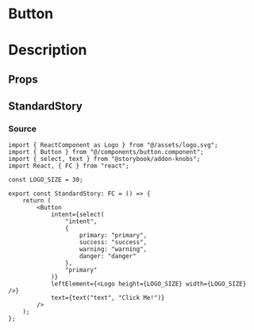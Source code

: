 
<Meta title="general/button" component={Button} />

# Button

# Description

## Props
<Props of={Button} />

## StandardStory
<Preview>
	<Story name="standard">
		<StandardStory />
	</Story>
</Preview>

### Source
```tsx
import { ReactComponent as Logo } from "@/assets/logo.svg";
import { Button } from "@/components/button.component";
import { select, text } from "@storybook/addon-knobs";
import React, { FC } from "react";

const LOGO_SIZE = 30;

export const StandardStory: FC = () => {
	return (
		<Button
			intent={select(
				"intent",
				{
					primary: "primary",
					success: "success",
					warning: "warning",
					danger: "danger"
				},
				"primary"
			)}
			leftElement={<Logo height={LOGO_SIZE} width={LOGO_SIZE} />}
			text={text("text", "Click Me!")}
		/>
	);
};
```
